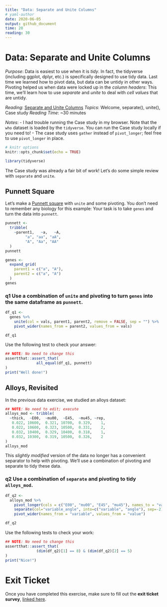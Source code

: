 ```yaml
---
title: "Data: Separate and Unite Columns"
# yaml-author
date: 2020-06-05
output: github_document
time: 20
reading: 30
---
```


# Data: Separate and Unite Columns

*Purpose*: Data is easiest to use when it is *tidy*. In fact, the tidyverse
(including ggplot, dplyr, etc.) is specifically designed to use tidy data. Last
time we learned how to pivot data, but data can be untidy in other ways.
Pivoting helped us when data were locked up in the *column headers*: This time,
we'll learn how to use *separate* and *unite* to deal with *cell values* that
are untidy.

*Reading*: [Separate and Unite Columns](https://rstudio.cloud/learn/primers/4.2)
*Topics*: Welcome, separate(), unite(), Case study
*Reading Time*: ~30 minutes

*Notes*:
- I had trouble running the Case study in my browser. Note that the `who` dataset is loaded by the `tidyverse`. You can run the Case study locally if you need to!
- The case study uses `gather` instead of `pivot_longer`; feel free to use `pivot_longer` in place.

```r
# knitr options
knitr::opts_chunk$set(echo = TRUE)
```

```r
library(tidyverse)

```

The Case study was already a fair bit of work! Let's do some simple review with
`separate` and `unite`.

## Punnett Square
<!-- ------------------------- -->

Let's make a [Punnett square](https://en.wikipedia.org/wiki/Punnett_square) with
`unite` and some pivoting. You don't need to remember any biology for this
example: Your task is to take `genes` and turn the data into `punnett`.

```r
punnett <-
  tribble(
    ~parent1,   ~a,   ~A,
         "a", "aa", "aA",
         "A", "Aa", "AA"
  )
punnett

genes <-
  expand_grid(
    parent1 = c("a", "A"),
    parent2 = c("a", "A")
  )
genes
```

### __q1__ Use a combination of `unite` and pivoting to turn `genes` into the same dataframe as `punnett`.

```r
df_q1 <-
  genes %>%
    unite(col = vals, parent1, parent2, remove = FALSE, sep = "") %>%
    pivot_wider(names_from = parent2, values_from = vals)

df_q1
```

Use the following test to check your answer:

```r
## NOTE: No need to change this
assertthat::assert_that(
              all_equal(df_q1, punnett)
)
print("Well done!")
```

## Alloys, Revisited
<!-- ------------------------- -->

In the previous data exercise, we studied an alloys dataset:

```r
## NOTE: No need to edit; execute
alloys_mod <- tribble(
  ~thick,  ~E00,  ~mu00,  ~E45,  ~mu45, ~rep,
   0.022, 10600,  0.321, 10700,  0.329,    1,
   0.022, 10600,  0.323, 10500,  0.331,    2,
   0.032, 10400,  0.329, 10400,  0.318,    1,
   0.032, 10300,  0.319, 10500,  0.326,    2
)
alloys_mod
```

This *slightly modified* version of the data no longer has a convenient
separator to help with pivoting. We'll use a combination of pivoting and
separate to tidy these data.

### __q2__ Use a combination of `separate` and pivoting to tidy `alloys_mod`.

```r
df_q2 <-
  alloys_mod %>%
    pivot_longer(cols = c("E00", "mu00", "E45", "mu45"), names_to = "variable_angle", values_to = "value") %>%
    separate(col="variable_angle", into=c("variable", "angle"), sep=-2) %>%
    pivot_wider(names_from = "variable", values_from = "value")

df_q2
```

Use the following tests to check your work:

```r
## NOTE: No need to change this
assertthat::assert_that(
              (dim(df_q2)[1] == 8) & (dim(df_q2)[2] == 5)
)
print("Nice!")
```

<!-- include-exit-ticket -->
# Exit Ticket
<!-- -------------------------------------------------- -->

Once you have completed this exercise, make sure to fill out the **exit ticket survey**, [linked here](https://docs.google.com/forms/d/e/1FAIpQLSeuq2LFIwWcm05e8-JU84A3irdEL7JkXhMq5Xtoalib36LFHw/viewform?usp=pp_url&entry.693978880=e-data04-separate-unite-assignment.Rmd).
